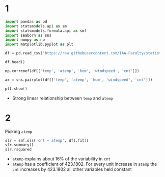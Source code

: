 # 1

```python
import pandas as pd
import statsmodels.api as sm
import statsmodels.formula.api as smf
import seaborn as sns
import numpy as np
import matplotlib.pyplot as plt

df = pd.read_csv("https://raw.githubusercontent.com/IAA-Faculty/statistical_foundations/master/bike.csv")

df.head()
```

```python
np.corrcoef(df[['temp', 'atemp', 'hum', 'windspeed', 'cnt']])
```

```python
ax = sns.pairplot(df[['temp', 'atemp', 'hum', 'windspeed', 'cnt']])

plt.show()
```

-   Strong linear relationship between `temp` and `atemp`

# 2

Picking `atemp`

```python
slr = smf.ols('cnt ~ atemp', df).fit()
slr.summary()
slr.rsquared
```

-   `atemp` explains about 16% of the variability in `cnt`
-   `atemp` has a coefficient of 423.1802. For every unit increase in `atemp` the `cnt` increases by 423.1802 all other variables held constant



